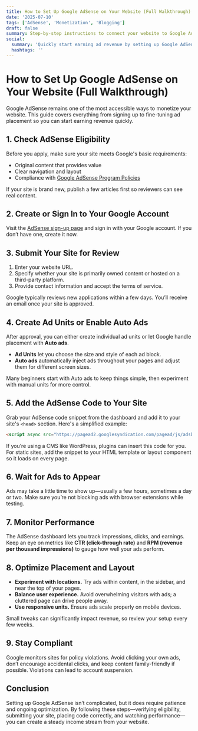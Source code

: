 ```yaml
---
title: How to Set Up Google AdSense on Your Website (Full Walkthrough)
date: '2025-07-10'
tags: ['AdSense', 'Monetization', 'Blogging']
draft: false
summary: Step-by-step instructions to connect your website to Google AdSense, from account creation to optimizing ad placement.
social:
  summary: 'Quickly start earning ad revenue by setting up Google AdSense and optimizing your site for approval.'
  hashtags: ''
---
```


# How to Set Up Google AdSense on Your Website (Full Walkthrough)

Google AdSense remains one of the most accessible ways to monetize your website. This guide covers everything from signing up to fine-tuning ad placement so you can start earning revenue quickly.

## 1. Check AdSense Eligibility

Before you apply, make sure your site meets Google's basic requirements:

- Original content that provides value
- Clear navigation and layout
- Compliance with [Google AdSense Program Policies](https://support.google.com/adsense/answer/48182)

If your site is brand new, publish a few articles first so reviewers can see real content.

## 2. Create or Sign In to Your Google Account

Visit the [AdSense sign-up page](https://www.google.com/adsense/start/) and sign in with your Google account. If you don’t have one, create it now.

## 3. Submit Your Site for Review

1. Enter your website URL.
2. Specify whether your site is primarily owned content or hosted on a third-party platform.
3. Provide contact information and accept the terms of service.

Google typically reviews new applications within a few days. You’ll receive an email once your site is approved.

## 4. Create Ad Units or Enable Auto Ads

After approval, you can either create individual ad units or let Google handle placement with **Auto ads**.

- **Ad Units** let you choose the size and style of each ad block.
- **Auto ads** automatically inject ads throughout your pages and adjust them for different screen sizes.

Many beginners start with Auto ads to keep things simple, then experiment with manual units for more control.

## 5. Add the AdSense Code to Your Site

Grab your AdSense code snippet from the dashboard and add it to your site's `<head>` section. Here's a simplified example:

```html
<script async src="https://pagead2.googlesyndication.com/pagead/js/adsbygoogle.js?client=YOUR-CLIENT-ID" crossorigin="anonymous"></script>
```

If you’re using a CMS like WordPress, plugins can insert this code for you. For static sites, add the snippet to your HTML template or layout component so it loads on every page.

## 6. Wait for Ads to Appear

Ads may take a little time to show up—usually a few hours, sometimes a day or two. Make sure you’re not blocking ads with browser extensions while testing.

## 7. Monitor Performance

The AdSense dashboard lets you track impressions, clicks, and earnings. Keep an eye on metrics like **CTR (click-through rate)** and **RPM (revenue per thousand impressions)** to gauge how well your ads perform.

## 8. Optimize Placement and Layout

- **Experiment with locations.** Try ads within content, in the sidebar, and near the top of your pages.
- **Balance user experience.** Avoid overwhelming visitors with ads; a cluttered page can drive people away.
- **Use responsive units.** Ensure ads scale properly on mobile devices.

Small tweaks can significantly impact revenue, so review your setup every few weeks.

## 9. Stay Compliant

Google monitors sites for policy violations. Avoid clicking your own ads, don’t encourage accidental clicks, and keep content family-friendly if possible. Violations can lead to account suspension.

## Conclusion

Setting up Google AdSense isn’t complicated, but it does require patience and ongoing optimization. By following these steps—verifying eligibility, submitting your site, placing code correctly, and watching performance—you can create a steady income stream from your website.

